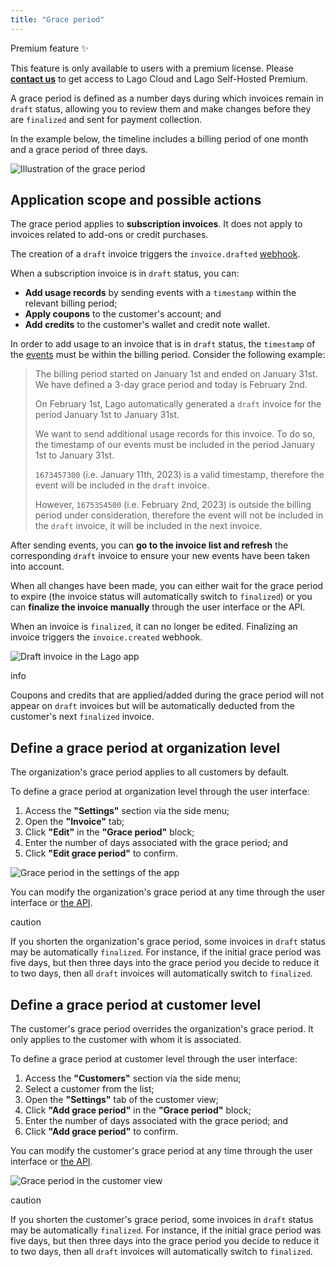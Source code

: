 ```yaml
---
title: "Grace period"
---
```


Premium feature ✨

This feature is only available to users with a premium license. Please **[contact us](mailto:hello@getlago.com)** to get access to Lago Cloud and Lago Self-Hosted Premium.

A grace period is defined as a number days during which invoices remain in `draft` status, allowing you to review them and make changes before they are `finalized` and sent for payment collection.

In the example below, the timeline includes a billing period of one month and a grace period of three days.

![Illustration of the grace period](/images/grace-period-timeline-299de2425036f803f20825e8a42ab401.png)

## Application scope and possible actions[](#application-scope-and-possible-actions "Direct link to heading")

The grace period applies to **subscription invoices**. It does not apply to invoices related to add-ons or credit purchases.

The creation of a `draft` invoice triggers the `invoice.drafted` [webhook](/docs/api/webhooks/messages).

When a subscription invoice is in `draft` status, you can:

* **Add usage records** by sending events with a `timestamp` within the relevant billing period;
* **Apply coupons** to the customer's account; and
* **Add credits** to the customer's wallet and credit note wallet.

In order to add usage to an invoice that is in `draft` status, the `timestamp` of the [events](/docs/guide/events/ingesting%5Fevents#send-usage-measurements-to-lago) must be within the billing period. Consider the following example:

> The billing period started on January 1st and ended on January 31st. We have defined a 3-day grace period and today is February 2nd.
> 
> On February 1st, Lago automatically generated a `draft` invoice for the period January 1st to January 31st.
> 
> We want to send additional usage records for this invoice. To do so, the timestamp of our events must be included in the period January 1st to January 31st.
> 
> `1673457300` (i.e. January 11th, 2023) is a valid timestamp, therefore the event will be included in the `draft` invoice.
> 
> However, `1675354500` (i.e. February 2nd, 2023) is outside the billing period under consideration, therefore the event will not be included in the `draft` invoice, it will be included in the next invoice.

After sending events, you can **go to the invoice list and refresh** the corresponding `draft` invoice to ensure your new events have been taken into account.

When all changes have been made, you can either wait for the grace period to expire (the invoice status will automatically switch to `finalized`) or you can **finalize the invoice manually** through the user interface or the API.

When an invoice is `finalized`, it can no longer be edited. Finalizing an invoice triggers the `invoice.created` webhook.

![Draft invoice in the Lago app](/images/grace-period-draft-invoice-0a9ccbd1d7dc1b87faeb5a44abf484e1.png)

info

Coupons and credits that are applied/added during the grace period will not appear on `draft` invoices but will be automatically deducted from the customer's next `finalized` invoice.

## Define a grace period at organization level[](#define-a-grace-period-at-organization-level "Direct link to heading")

The organization's grace period applies to all customers by default.

To define a grace period at organization level through the user interface:

1. Access the **"Settings"** section via the side menu;
2. Open the **"Invoice"** tab;
3. Click **"Edit"** in the **"Grace period"** block;
4. Enter the number of days associated with the grace period; and
5. Click **"Edit grace period"** to confirm.

![Grace period in the settings of the app](/images/grace-period-organization-eabdac12832b76fd4d75c1a266244339.png)

You can modify the organization's grace period at any time through the user interface or [the API](/docs/api/organizations/update-organization).

caution

If you shorten the organization's grace period, some invoices in `draft` status may be automatically `finalized`. For instance, if the initial grace period was five days, but then three days into the grace period you decide to reduce it to two days, then all `draft` invoices will automatically switch to `finalized`.

## Define a grace period at customer level[](#define-a-grace-period-at-customer-level "Direct link to heading")

The customer's grace period overrides the organization's grace period. It only applies to the customer with whom it is associated.

To define a grace period at customer level through the user interface:

1. Access the **"Customers"** section via the side menu;
2. Select a customer from the list;
3. Open the **"Settings"** tab of the customer view;
4. Click **"Add grace period"** in the **"Grace period"** block;
5. Enter the number of days associated with the grace period; and
6. Click **"Add grace period"** to confirm.

You can modify the customer's grace period at any time through the user interface or [the API](/docs/api/customers/create-update-customer).

![Grace period in the customer view](/images/grace-period-customer-19e2d76ad85f4a1af86c6d8fd0f38715.png)

caution

If you shorten the customer's grace period, some invoices in `draft` status may be automatically `finalized`. For instance, if the initial grace period was five days, but then three days into the grace period you decide to reduce it to two days, then all `draft` invoices will automatically switch to `finalized`.